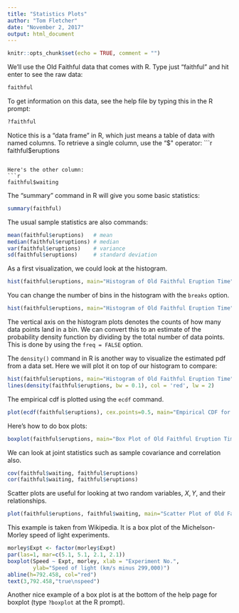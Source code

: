 ---
title: "Statistics Plots"
author: "Tom Fletcher"
date: "November 2, 2017"
output: html_document
---

```{r setup, include=FALSE}
knitr::opts_chunk$set(echo = TRUE, comment = "")
```

We'll use the Old Faithful data that comes with R. Type just "faithful" and hit enter to see the raw data:
```{r}
faithful
```

To get information on this data, see the help file by typing this in the R prompt:
```{r, eval=FALSE}
?faithful
```

Notice this is a "data frame" in R, which just means a table of data with named columns. To retrieve a single column, use the "$" operator:
```{r}
faithful$eruptions
```

Here's the other column:
```{r}
faithful$waiting
```

The "summary" command in R will give you some basic statistics:
```{r}
summary(faithful)
```

The usual sample statistics are also commands:
```{r}
mean(faithful$eruptions)   # mean
median(faithful$eruptions) # median
var(faithful$eruptions)    # variance
sd(faithful$eruptions)     # standard deviation
```

As a first visualization, we could look at the histogram.
```{r}
hist(faithful$eruptions, main="Histogram of Old Faithful Eruption Time")
```

You can change the number of bins in the histogram with the `breaks` option.
```{r}
hist(faithful$eruptions, main="Histogram of Old Faithful Eruption Time", breaks=20)
```

The vertical axis on the histogram plots denotes the counts of how many data points land in a bin. We can convert this to an estimate of the probability density function by dividing by the total number of data points. This is done by using the `freq = FALSE` option.

The `density()` command in R is another way to visualize the estimated pdf from a data set. Here we will plot it on top of our histogram to compare:
```{r]}
hist(faithful$eruptions, main="Histogram of Old Faithful Eruption Time", breaks=20, freq=FALSE)
lines(density(faithful$eruptions, bw = 0.1), col = 'red', lw = 2)
```

The empirical cdf is plotted using the `ecdf` command.
```{r}
plot(ecdf(faithful$eruptions), cex.points=0.5, main="Empirical CDF for Old Faithful Eruption Time")
```

Here's how to do box plots:
```{r}
boxplot(faithful$eruptions, main="Box Plot of Old Faithful Eruption Time")
```

We can look at joint statistics such as sample covariance and correlation also.
```{r}
cov(faithful$waiting, faithful$eruptions)
cor(faithful$waiting, faithful$eruptions)
```

Scatter plots are useful for looking at two random variables, $X, Y$, and their relationships.
```{r}
plot(faithful$eruptions, faithful$waiting, main="Scatter Plot of Old Faithful Waiting vs Eruption Times")
```

This example is taken from Wikipedia. It is a box plot of the Michelson-Morley speed of light experiments.
```{r}
morley$Expt <- factor(morley$Expt)
par(las=1, mar=c(5.1, 5.1, 2.1, 2.1))
boxplot(Speed ~ Expt, morley, xlab = "Experiment No.",
        ylab="Speed of light (km/s minus 299,000)")
abline(h=792.458, col="red")
text(3,792.458,"true\nspeed")
```

Another nice example of a box plot is at the bottom of the help page for boxplot (type `?boxplot` at the R prompt).
